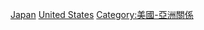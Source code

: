 {{catmore}}
{{Commonscat|Relations of Japan and the United States}}

[[Category:美國雙邊關係|Japan]]
[[Category:日本雙邊關係|United States]]
[[Category:美國-亞洲關係|Category:美國-亞洲關係]]